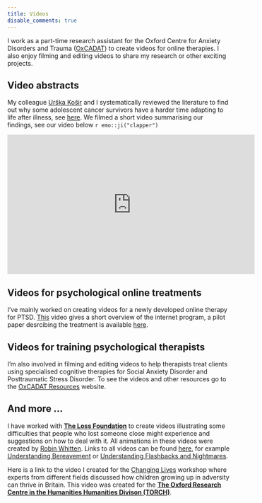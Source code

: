 ```yaml
---
title: Videos
disable_comments: true
---
```


I work as a part-time research assistant for the Oxford Centre for Anxiety Disorders and Trauma ([OxCADAT](https://www.psy.ox.ac.uk/research/oxford-centre-for-anxiety-disorders-and-trauma)) to create videos for online therapies. 
I also enjoy filming and editing videos to share my research or other exciting projects.

## Video abstracts

My colleague [Urška Košir](https://twitter.com/UrskaKosir) and I systematically reviewed the literature to find out why some adolescent cancer survivors have a harder time adapting to life after illness, see [here](https://onlinelibrary.wiley.com/doi/full/10.1002/cnr2.1168).
We filmed a short video summarising our findings, see our video below `r emo::ji("clapper")`

<iframe width="560" height="315" src="https://www.youtube.com/embed/4SBjIkFNAGQ" frameborder="0" allow="accelerometer; autoplay; encrypted-media; gyroscope; picture-in-picture" allowfullscreen></iframe>

## Videos for psychological online treatments

I've mainly worked on creating videos for a newly developed online therapy for PTSD.
[This](https://www.youtube.com/watch?v=SE_CIynHlbI&feature=emb_title) video gives a short overview of the internet program, a pilot paper desrcibing the treatment is available [here](https://www.tandfonline.com/doi/abs/10.3402/ejpt.v7.31019?needAccess=true#).

## Videos for training psychological therapists

I'm also involved in filming and editing videos to help therapists treat clients using specialised cognitive therapies for Social Anxiety Disorder and Posttraumatic Stress Disorder.
To see the videos and other resources go to the [OxCADAT Resources](https://oxcadatresources.com/) website.

## And more ...

I have worked with **[The Loss Foundation](https://www.thelossfoundation.org/)** to create videos illustrating some difficulties that people who lost someone close might experience and suggestions on how to deal with it.
All animations in these videos were created by [Robin Whitten](http://robinwhitten.co.uk/).
Links to all videos can be found [here](https://www.thelossfoundation.org/services/understanding-bereavement/), for example [Understanding Bereavement](https://www.youtube.com/watch?v=3K0xarOS6iA&feature=emb_title) or [Understanding Flashbacks and Nightmares](https://www.youtube.com/watch?time_continue=1&v=YNsPABfXlGQ&feature=emb_logo).

Here is a link to the video I created for the [Changing Lives](https://www.youtube.com/watch?v=DgIbg_qu4m4&feature=emb_title) workshop where experts from different fields discussed how children growing up in adversity can thrive in Britain.
This video was created for the [**The Oxford Research Centre in the Humanities Humanities Divison (TORCH)**](https://www.torch.ox.ac.uk/). 
